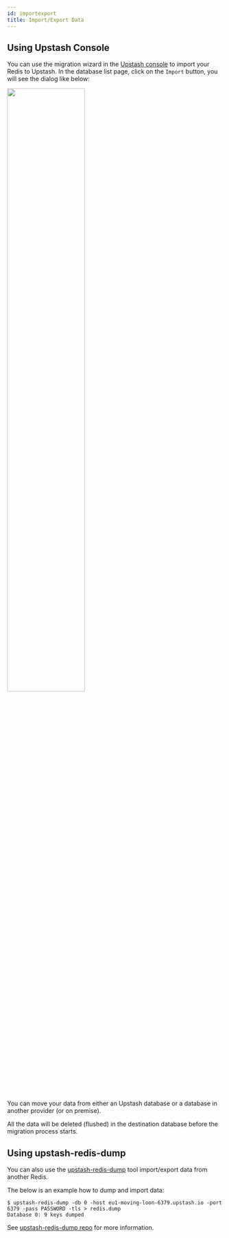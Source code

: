 ```yaml
---
id: importexport
title: Import/Export Data
---
```


## Using Upstash Console

You can use the migration wizard in the [Upstash console](https://console.upstash.com) to import your Redis to Upstash. In the database list page, click on the `Import` button, you will see the dialog like below:

<Frame>
    <img src="/img/import/import.png" class="ss" width="60%" />
</Frame>

You can move your data from either an Upstash database or a database in another provider (or on premise).

<Info>
    All the data will be deleted (flushed) in the destination database before
    the migration process starts.
</Info>

## Using upstash-redis-dump

You can also use the [upstash-redis-dump](https://github.com/upstash/upstash-redis-dump) tool import/export data from another Redis.

The below is an example how to dump and import data:

```shell
$ upstash-redis-dump -db 0 -host eu1-moving-loon-6379.upstash.io -port 6379 -pass PASSWORD -tls > redis.dump
Database 0: 9 keys dumped
```

See [upstash-redis-dump repo](https://github.com/upstash/upstash-redis-dump) for more information.

